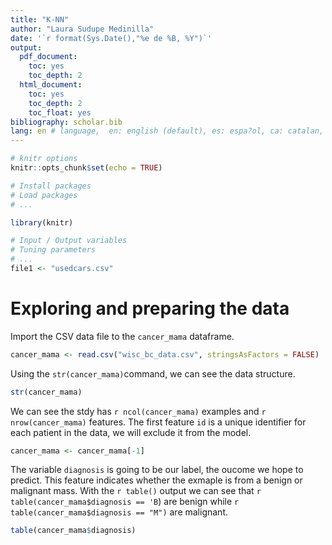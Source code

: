 ```yaml
---
title: "K-NN"
author: "Laura Sudupe Medinilla"
date: '`r format(Sys.Date(),"%e de %B, %Y")`'
output:
  pdf_document:
    toc: yes
    toc_depth: 2
  html_document:
    toc: yes
    toc_depth: 2
    toc_float: yes
bibliography: scholar.bib
lang: en # language,  en: english (default), es: espa?ol, ca: catalan, ..
---
```


```r
# knitr options
knitr::opts_chunk$set(echo = TRUE)

```

```r
# Install packages
# Load packages
# ...

library(knitr)
```


```r
# Input / Output variables
# Tuning parameters
# ...
file1 <- "usedcars.csv"

```

# Exploring and preparing the data

Import the CSV data file to the `cancer_mama` dataframe.

```r
cancer_mama <- read.csv("wisc_bc_data.csv", stringsAsFactors = FALSE)
```

Using the `str(cancer_mama)`command, we can see the data structure. 

```r
str(cancer_mama)
```
We can see the stdy has `r ncol(cancer_mama)` examples and `r nrow(cancer_mama)`
features. The first feature `id` is a unique identifier for each patient in the data, we will
exclude it from the model.
```r
cancer_mama <- cancer_mama[-1]
```

The variable `diagnosis` is going to be our label, the oucome we hope to predict.
This feature indicates whether the exmaple is from a benign or malignant mass.
With the `r table()` output we can see that `r table(cancer_mama$diagnosis == 'B`)
are benign while `r table(cancer_mama$diagnosis == "M")` are malignant.
```r
table(cancer_mama$diagnosis)
```
